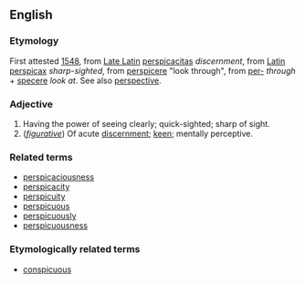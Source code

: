 ==English==
===Etymology===
First attested [[w:1548|1548]], from [[Late Latin]] [[perspicacitas]] ''discernment'', from [[Latin]] [[perspicax]] ''sharp-sighted'', from [[perspicere]] "look through", from [[per-]] ''through'' + [[specere]] ''look at''. See also [[perspective]].
===Adjective===
#Having the power of seeing clearly; quick-sighted; sharp of sight.
#(''[[figurative]]'') Of acute [[discernment]]; [[keen]]; mentally perceptive.
===Related terms===
*[[perspicaciousness]]
*[[perspicacity]]
*[[perspicuity]]
*[[perspicuous]]
*[[perspicuously]]
*[[perspicuousness]]

===Etymologically related terms===
*[[conspicuous]]